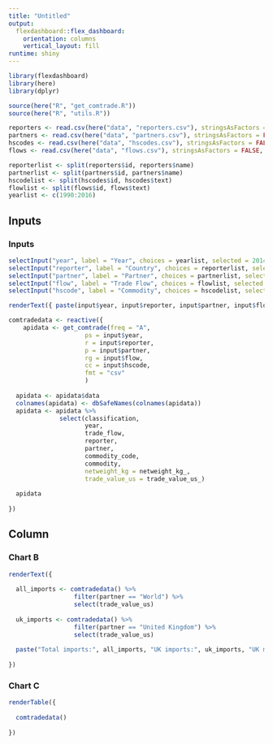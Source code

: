 ```yaml
---
title: "Untitled"
output: 
  flexdashboard::flex_dashboard:
    orientation: columns
    vertical_layout: fill
runtime: shiny
---
```


```r
library(flexdashboard)
library(here)
library(dplyr)

source(here("R", "get_comtrade.R"))
source(here("R", "utils.R"))

reporters <- read.csv(here("data", "reporters.csv"), stringsAsFactors = FALSE, header = TRUE)
partners <- read.csv(here("data", "partners.csv"), stringsAsFactors = FALSE, header = TRUE)
hscodes <- read.csv(here("data", "hscodes.csv"), stringsAsFactors = FALSE, header = TRUE)
flows <- read.csv(here("data", "flows.csv"), stringsAsFactors = FALSE, header = TRUE)

reporterlist <- split(reporters$id, reporters$name)
partnerlist <- split(partners$id, partners$name)
hscodelist <- split(hscodes$id, hscodes$text)
flowlist <- split(flows$id, flows$text)
yearlist <- c(1990:2016)

```

Inputs {.sidebar}
-----------------------------------------------------------------------

### Inputs

```r
selectInput("year", label = "Year", choices = yearlist, selected = 2014)
selectInput("reporter", label = "Country", choices = reporterlist, selected = "156")
selectInput("partner", label = "Partner", choices = partnerlist, selected = "all")
selectInput("flow", label = "Trade Flow", choices = flowlist, selected = "1")
selectInput("hscode", label = "Commodity", choices = hscodelist, selected = "220830")

renderText({ paste(input$year, input$reporter, input$partner, input$flow, input$hscode ) })

comtradedata <- reactive({
    apidata <- get_comtrade(freq = "A",
                     ps = input$year,
                     r = input$reporter,
                     p = input$partner,
                     rg = input$flow,
                     cc = input$hscode,
                     fmt = "csv"
                     )
    
  apidata <- apidata$data
  colnames(apidata) <- dbSafeNames(colnames(apidata))  
  apidata <- apidata %>% 
              select(classification, 
                     year, 
                     trade_flow,
                     reporter,
                     partner,
                     commodity_code,
                     commodity,
                     netweight_kg = netweight_kg_,
                     trade_value_us = trade_value_us_)
  
  apidata
  
})

```

Column {data-width=350}
-----------------------------------------------------------------------

### Chart B

```r

renderText({
  
  all_imports <- comtradedata() %>% 
                  filter(partner == "World") %>% 
                  select(trade_value_us)
  
  uk_imports <- comtradedata() %>% 
                  filter(partner == "United Kingdom") %>% 
                  select(trade_value_us)
                  
  paste("Total imports:", all_imports, "UK imports:", uk_imports, "UK market share", uk_imports/all_imports)
  
})


```

### Chart C

```r

renderTable({
  
  comtradedata()
  
})

```


